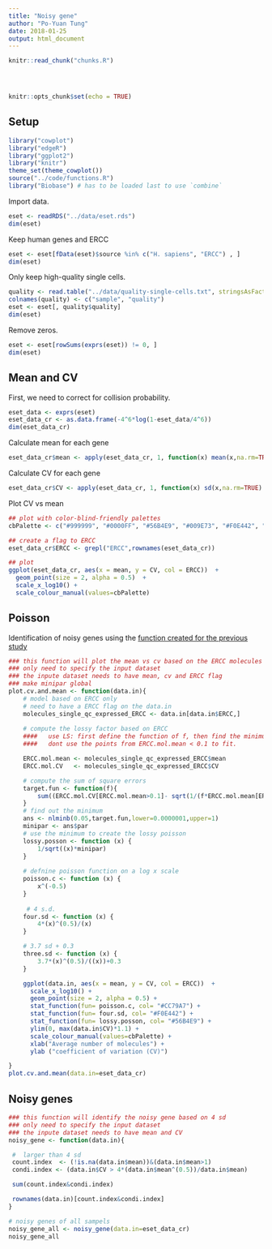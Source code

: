 ```yaml
---
title: "Noisy gene"
author: "Po-Yuan Tung"
date: 2018-01-25
output: html_document
---
```


<!-- The file analysis/chunks.R contains chunks that define default settings
shared across the workflowr files. -->
```r
knitr::read_chunk("chunks.R")
```

<!-- Update knitr chunk options -->
```r
```

<!-- Insert the date the file was last updated -->
```r
```

<!-- Insert the code version (Git commit SHA1) if Git repository exists and R
 package git2r is installed -->
```r
```

```r
knitr::opts_chunk$set(echo = TRUE)
```

## Setup

```r
library("cowplot")
library("edgeR")
library("ggplot2")
library("knitr")
theme_set(theme_cowplot())
source("../code/functions.R")
library("Biobase") # has to be loaded last to use `combine`
```

Import data.

```r
eset <- readRDS("../data/eset.rds")
dim(eset)
```

Keep human genes and ERCC
```r
eset <- eset[fData(eset)$source %in% c("H. sapiens", "ERCC") , ]
dim(eset) 
```

Only keep high-quality single cells.

```r
quality <- read.table("../data/quality-single-cells.txt", stringsAsFactors = FALSE)
colnames(quality) <- c("sample", "quality")
eset <- eset[, quality$quality]
dim(eset)
```

Remove zeros.

```r
eset <- eset[rowSums(exprs(eset)) != 0, ]
dim(eset)
```


## Mean and CV

First, we need to correct for collision probability.
```r
eset_data <- exprs(eset)
eset_data_cr <- as.data.frame(-4^6*log(1-eset_data/4^6))
dim(eset_data_cr)
```

Calculate mean for each gene

```r
eset_data_cr$mean <- apply(eset_data_cr, 1, function(x) mean(x,na.rm=TRUE) )
```

Calculate CV for each gene

```r
eset_data_cr$CV <- apply(eset_data_cr, 1, function(x) sd(x,na.rm=TRUE) )/ apply(eset_data_cr, 1, function(x) mean(x,na.rm=TRUE))
```

Plot CV vs mean
```r
## plot with color-blind-friendly palettes
cbPalette <- c("#999999", "#0000FF", "#56B4E9", "#009E73", "#F0E442", "#0072B2", "#D55E00", "#CC79A7")

## create a flag to ERCC
eset_data_cr$ERCC <- grepl("ERCC",rownames(eset_data_cr))

## plot
ggplot(eset_data_cr, aes(x = mean, y = CV, col = ERCC))  + 
  geom_point(size = 2, alpha = 0.5)  + 
  scale_x_log10() +
  scale_colour_manual(values=cbPalette)
```

## Poisson 
Identification of noisy genes using the [function created for the previous study](http://jdblischak.github.io/singleCellSeq/analysis/noisy-gene.html#poisson-sucks)

```r
### this function will plot the mean vs cv based on the ERCC molecules counts
### only need to specify the input dataset
### the inpute dataset needs to have mean, cv and ERCC flag
### make minipar global
plot.cv.and.mean <- function(data.in){
    # model based on ERCC only
    # need to have a ERCC flag on the data.in
    molecules_single_qc_expressed_ERCC <- data.in[data.in$ERCC,]    
    
    # compute the lossy factor based on ERCC
    ####   use LS: first define the function of f, then find the minimum
    ####   dont use the points from ERCC.mol.mean < 0.1 to fit. 

    ERCC.mol.mean <- molecules_single_qc_expressed_ERCC$mean
    ERCC.mol.CV   <- molecules_single_qc_expressed_ERCC$CV

    # compute the sum of square errors
    target.fun <- function(f){
        sum((ERCC.mol.CV[ERCC.mol.mean>0.1]- sqrt(1/(f*ERCC.mol.mean[ERCC.mol.mean>0.1])))^2)
    }
    # find out the minimum
    ans <- nlminb(0.05,target.fun,lower=0.0000001,upper=1)
    minipar <- ans$par
    # use the minimum to create the lossy poisson
    lossy.posson <- function (x) {
        1/sqrt((x)*minipar)
    }
    
    # defnine poisson function on a log x scale
    poisson.c <- function (x) {
        x^(-0.5)
    }
    
     # 4 s.d. 
    four.sd <- function (x) {
        4*(x)^(0.5)/(x)
    }

    # 3.7 sd + 0.3
    three.sd <- function (x) {
        3.7*(x)^(0.5)/((x))+0.3
    }

    ggplot(data.in, aes(x = mean, y = CV, col = ERCC))  + 
      scale_x_log10() +
      geom_point(size = 2, alpha = 0.5) +  
      stat_function(fun= poisson.c, col= "#CC79A7") + 
      stat_function(fun= four.sd, col= "#F0E442") + 
      stat_function(fun= lossy.posson, col= "#56B4E9") + 
      ylim(0, max(data.in$CV)*1.1) + 
      scale_colour_manual(values=cbPalette) + 
      xlab("Average number of molecules") + 
      ylab ("coefficient of variation (CV)")

}
plot.cv.and.mean(data.in=eset_data_cr)
```

## Noisy genes 
```r
### this function will identify the noisy gene based on 4 sd
### only need to specify the input dataset
### the inpute dataset needs to have mean and CV
noisy_gene <- function(data.in){

 #  larger than 4 sd
 count.index  <- (!is.na(data.in$mean))&(data.in$mean>1)
 condi.index <- (data.in$CV > 4*(data.in$mean^(0.5))/data.in$mean)

 sum(count.index&condi.index)

 rownames(data.in)[count.index&condi.index]
}

# noisy genes of all sampels
noisy_gene_all <- noisy_gene(data.in=eset_data_cr)
noisy_gene_all
```

